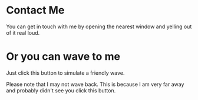 
# Contact Me

You can get in touch with me by opening the nearest window and yelling out of it real loud.

# Or you can wave to me

Just click this button to simulate a friendly wave.

<Wave />

Please note that I may not wave back. This is because I am very far away and probably didn't see you click this button.

